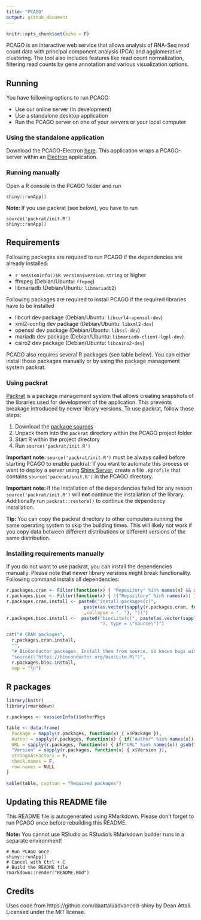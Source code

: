 ```yaml
---
title: "PCAGO"
output: github_document
---
```


```r
knitr::opts_chunk$set(echo = F)
```

PCAGO is an interactive web service that allows analysis of RNA-Seq read count data with principal component analysis (PCA)
and agglomerative clustering. The tool also includes features like read count normalization, filtering read counts by 
gene annotation and various visualization options.

## Running

You have following options to run PCAGO:

* Use our online server (In development)
* Use a standalone desktop application
* Run the PCAGO server on one of your servers or your local computer

### Using the standalone application

Download the PCAGO-Electron [here](https://github.com/rumangerst/pcago-electron). This application wraps a
PCAGO-server within an [Electron](https://electronjs.org/) application.

### Running manually

Open a R console in the PCAGO folder and run

```
shiny::runApp()
```

**Note: ** If you use packrat (see below), you have to run

```
source('packrat/init.R')
shiny::runApp()
```

## Requirements

Following packages are required to run PCAGO if the dependencies are already installed:

* `r sessionInfo()$R.version$version.string` or higher
* ffmpeg (Debian/Ubuntu: `ffmpeg`)
* libmariadb (Debian/Ubuntu: `libmariadb2`)

Following packages are required to install PCAGO if the required libraries have to be installed

* libcurl dev package (Debian/Ubuntu: `libcurl4-openssl-dev`)
* xml2-config dev package (Debian/Ubuntu: `libxml2-dev`)
* openssl dev package (Debian/Ubuntu: `libssl-dev`)
* mariadb dev package (Debian/Ubuntu: `libmariadb-client-lgpl-dev`)
* cairo2 dev package (Debian/Ubuntu: `libcairo2-dev`)

PCAGO also requires several R packages (see table below). You can either install those packages manually or by using the 
package management system packrat.

### Using packrat

[Packrat](https://rstudio.github.io/packrat/) is a package management system that allows creating snapshots
of the libraries used for development of the application. This prevents breakage introduced by newer library versions.
To use packrat, follow these steps:

1. Download the [package sources](https://drive.google.com/file/d/1aJ1m0hfl1wofaaON1_TfZY0k-YkXonaB/view?usp=sharing)
2. Unpack them into the `packrat` directory within the PCAGO project folder
3. Start R within the project directory
4. Run `source('packrat/init.R')`

**Important note: ** `source('packrat/init.R')` must be always called before starting PCAGO to enable packrat. If you want to automate this
process or want to deploy a server using [Shiny Server](https://www.rstudio.com/products/shiny/shiny-server/), create a file `.Rprofile` that contains `source('packrat/init.R')` in the PCAGO directory.

**Important note: ** If the installation of the dependencies failed for any reason `source('packrat/init.R')` will **not** continue the installation of the library. Additionally run `packrat::restore()` to continue the dependency installation.

**Tip: ** You can copy the packrat directory to other computers running the same operating system to skip the building times. This will likely not work if you copy data between different distributions or different versions of the same distribution.

### Installing requirements manually

If you do not want to use packrat, you can install the dependencies manually.
Please note that newer library versions might break functionality.
Following command installs all dependencies:

```r

r.packages.cran <- Filter(function(x) { "Repository" %in% names(x) && x$Repository == "CRAN" }, sessionInfo()$otherPkgs)
r.packages.bioc <- Filter(function(x) { !("Repository" %in% names(x)) }, sessionInfo()$otherPkgs)
r.packages.cran.install <- paste0("install.packages(c(",
                             paste(as.vector(sapply(r.packages.cran, function(x) { paste0("\"", x$Package, "\"") }))
                             ,collapse = ", "), "))")
r.packages.bioc.install <-  paste0("biocLite(c(", paste(as.vector(sapply(r.packages.bioc, function(x) { paste0("\"", x$Package, "\"") })), collapse = ", ") ,
                                   "), type = \"source\")")

cat("# CRAN packages",
  r.packages.cran.install,
  "",
  "# BioConductor packages. Install them from source, so known bugs with newer R versions can be avoided.",
  "source(\"https://bioconductor.org/biocLite.R\")",
  r.packages.bioc.install,
  sep = "\n")

```

## R packages

```r

library(knitr)
library(rmarkdown)

r.packages <- sessionInfo()$otherPkgs

table <- data.frame(
  Package = sapply(r.packages, function(x) { x$Package }),
  Author = sapply(r.packages, function(x) { if("Author" %in% names(x)) gsub("\n", " ", x$Author) else "" }),
  URL = sapply(r.packages, function(x) { if("URL" %in% names(x)) gsub("\n", " ", x$URL, fixed = T) else "" }),
  "Version" = sapply(r.packages, function(x) { x$Version }),
  stringsAsFactors = F,
  check.names = F,
  row.names = NULL
)

kable(table, caption = "Required packages")

```


## Updating this README file

This README file is autogenerated using RMarkdown. Please don't forget to run PCAGO once before
rebuilding this README.

**Note:** You cannot use RStudio as RStudio's RMarkdown builder runs in a separate environment!

```
# Run PCAGO once
shiny::runApp()
# Cancel with Ctrl + C
# Build the README file
rmarkdown::render("README.Rmd")
```

## Credits

Uses code from https://github.com/daattali/advanced-shiny by Dean Attali. Licensed under the MIT license.
